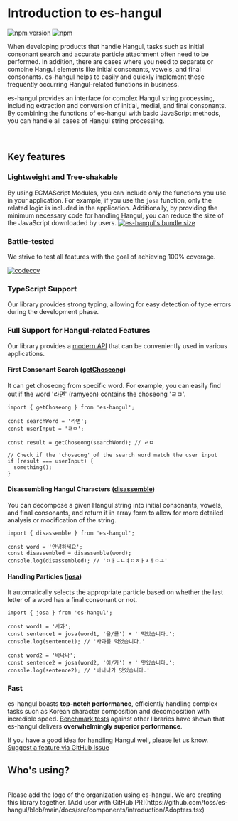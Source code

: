 
# Introduction to es-hangul

[![npm version](https://img.shields.io/npm/v/es-hangul?color=000&labelColor=000&logo=npm&label=)](https://www.npmjs.com/package/es-hangul) [![npm](https://img.shields.io/npm/dm/es-hangul?color=000&labelColor=000)](https://www.npmjs.com/package/es-hangul)

When developing products that handle Hangul, tasks such as initial consonant search and accurate particle attachment often need to be performed. In addition, there are cases where you need to separate or combine Hangul elements like initial consonants, vowels, and final consonants. es-hangul helps to easily and quickly implement these frequently occurring Hangul-related functions in business.

es-hangul provides an interface for complex Hangul string processing, including extraction and conversion of initial, medial, and final consonants. By combining the functions of es-hangul with basic JavaScript methods, you can handle all cases of Hangul string processing.

<br />

## Key features

<Steps>

### Lightweight and Tree-shakable

By using ECMAScript Modules, you can include only the functions you use in your application. For example, if you use the `josa` function, only the related logic is included in the application.
Additionally, by providing the minimum necessary code for handling Hangul, you can reduce the size of the JavaScript downloaded by users.
[![es-hangul's bundle size](https://deno.bundlejs.com/?q=es-hangul&badge=detailed)](https://bundlejs.com/?q=es-hangul)

### Battle-tested

We strive to test all features with the goal of achieving 100% coverage.

[![codecov](https://codecov.io/gh/toss/es-hangul/branch/main/graph/badge.svg?token=토큰추가가필요합니다)](https://codecov.io/gh/toss/es-hangul)

### TypeScript Support

Our library provides strong typing, allowing for easy detection of type errors during the development phase.

### Full Support for Hangul-related Features

Our library provides a [modern API](./api/getChoseong) that can be conveniently used in various applications.

#### First Consonant Search ([getChoseong](./api/getChoseong))

It can get choseong from specific word. For example, you can easily find out if the word '라면' (ramyeon) contains the choseong 'ㄹㅁ'.

```tsx /getChoseong/
import { getChoseong } from 'es-hangul';

const searchWord = '라면';
const userInput = 'ㄹㅁ';

const result = getChoseong(searchWord); // ㄹㅁ

// Check if the 'choseong' of the search word match the user input
if (result === userInput) {
  something();
}
```

#### Disassembling Hangul Characters ([disassemble](./api/disassemble))

You can decompose a given Hangul string into initial consonants, vowels, and final consonants, and return it in array form to allow for more detailed analysis or modification of the string.

```tsx /disassemble/
import { disassemble } from 'es-hangul';

const word = '안녕하세요';
const disassembled = disassemble(word);
console.log(disassembled); // 'ㅇㅏㄴㄴㅕㅇㅎㅏㅅㅔㅇㅛ'
```

#### Handling Particles ([josa](./api/josa))

It automatically selects the appropriate particle based on whether the last letter of a word has a final consonant or not.

```tsx /josa/
import { josa } from 'es-hangul';

const word1 = '사과';
const sentence1 = josa(word1, '을/를') + ' 먹었습니다.';
console.log(sentence1); // '사과를 먹었습니다.'

const word2 = '바나나';
const sentence2 = josa(word2, '이/가') + ' 맛있습니다.';
console.log(sentence2); // '바나나가 맛있습니다.'
```

### Fast

es-hangul boasts **top-notch performance**, efficiently handling complex tasks such as Korean character composition and decomposition with incredible speed.
[Benchmark tests]('./advantages/benchmark') against other libraries have shown that es-hangul delivers **overwhelmingly superior performance**.

<Callout type="info">

If you have a good idea for handling Hangul well, please let us know. [Suggest a feature via GitHub Issue](https://github.com/toss/es-hangul/issues/new?assignees=&labels=feature&projects=&template=feature_request.yml&title=%5BFeature%5D%3A)

</Callout>

</Steps>

## Who's using?

<br />

<Adopters />

<Callout type="info">
  Please add the logo of the organization using es-hangul. We are creating this library together. [Add user with GitHub
  PR](https://github.com/toss/es-hangul/blob/main/docs/src/components/introduction/Adopters.tsx)
</Callout>
